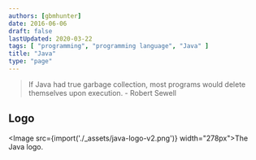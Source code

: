 ```yaml
---
authors: [gbmhunter]
date: 2016-06-06
draft: false
lastUpdated: 2020-03-22
tags: [ "programming", "programming language", "Java" ]
title: "Java"
type: "page"
---
```



> If Java had true garbage collection, most programs would delete themselves upon execution. - Robert Sewell

## Logo

<Image src={import('./_assets/java-logo-v2.png')} width="278px">The Java logo.</Image>
